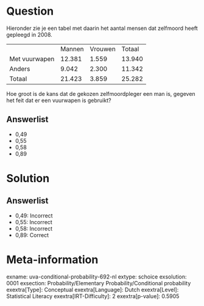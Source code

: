 Question
========

Hieronder zie je een tabel met daarin het aantal mensen dat zelfmoord
heeft gepleegd in 2008.

  --------------- -------- --------- --------
                  Mannen   Vrouwen   Totaal
  Met vuurwapen   12.381   1.559     13.940
  Anders          9.042    2.300     11.342
  Totaal          21.423   3.859     25.282
  --------------- -------- --------- --------

Hoe groot is de kans dat de gekozen zelfmoordpleger een man is, gegeven
het feit dat er een vuurwapen is gebruikt?

Answerlist
----------

* 0,49
* 0,55
* 0,58
* 0,89

Solution
========

Answerlist
----------

* 0,49: Incorrect
* 0,55: Incorrect
* 0,58: Incorrect
* 0,89: Correct

Meta-information
================
exname: uva-conditional-probability-692-nl
extype: schoice
exsolution: 0001
exsection: Probability/Elementary Probability/Conditional probability
exextra[Type]: Conceptual
exextra[Language]: Dutch
exextra[Level]: Statistical Literacy
exextra[IRT-Difficulty]: 2
exextra[p-value]: 0.5905
